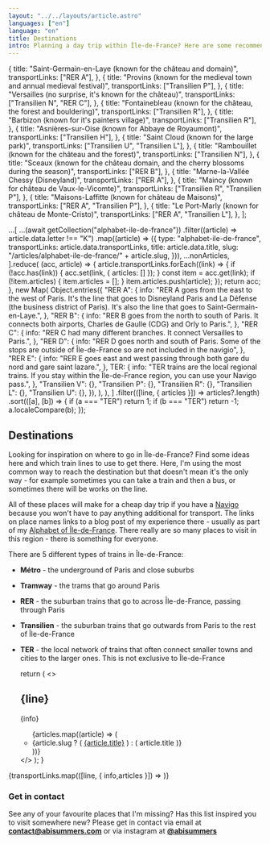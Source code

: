 ```yaml
---
layout: "../../layouts/article.astro"
languages: ["en"]
language: "en"
title: Destinations
intro: Planning a day trip within Île-de-France? Here are some recommendations on places to visit broken down by train line
---
```



  {
    title: "Saint-Germain-en-Laye (known for the château and domain)",
    transportLinks: ["RER A"],
  },
  {
    title: "Provins (known for the medieval town and annual medieval festival)",
    transportLinks: ["Transilien P"],
  },
  {
    title: "Versailles (no surprise, it's known for the château)",
    transportLinks: ["Transilien N", "RER C"],
  },
  {
    title: "Fontainebleau (known for the château, the forest and bouldering)",
    transportLinks: ["Transilien R"],
  },
  {
    title: "Barbizon (known for it's painters village)",
    transportLinks: ["Transilien R"],
  },
  {
    title: "Asnières-sur-Oise (known for Abbaye de Royaumont)",
    transportLinks: ["Transilien H"],
  },
  {
    title: "Saint Cloud (known for the large park)",
    transportLinks: ["Transilien U", "Transilien L"],
  },
  {
    title: "Rambouillet (known for the château and the forest)",
    transportLinks: ["Transilien N"],
  },
  {
    title:
      "Sceaux (known for the château domain, and the cherry blossoms during the season)",
    transportLinks: ["RER B"],
  },
  {
    title: "Marne-la-Vallée Chessy (Disneyland)",
    transportLinks: ["RER A"],
  },
  {
    title: "Maincy (known for château de Vaux-le-Vicomte)",
    transportLinks: ["Transilien R", "Transilien P"],
  },
  {
    title: "Maisons-Laffitte (known for château de Maisons)",
    transportLinks: ["RER A", "Transilien P"],
  },
  {
    title: "Le Port-Marly (known for château de Monte-Cristo)",
    transportLinks: ["RER A", "Transilien L"],
  },
];

  ...[
    ...(await getCollection("alphabet-ile-de-france"))
      .filter((article) => article.data.letter !== "K")
      .map((article) => ({
        type: "alphabet-ile-de-france",
        transportLinks: article.data.transportLinks,
        title: article.data.title,
        slug: "/articles/alphabet-ile-de-france/" + article.slug,
      })),
    ...nonArticles,
  ].reduce(
    (acc, article) => {
      article.transportLinks.forEach((link) => {
        if (!acc.has(link)) {
          acc.set(link, { articles: [] });
        }
        const item = acc.get(link);
        if (!item.articles) {
          item.articles = [];
        }
        item.articles.push(article);
      });
      return acc;
    },
    new Map(
      Object.entries({
        "RER A": {
          info: "RER A goes from the east to the west of Paris. It's the line that goes to Disneyland Paris and La Défense (the business district of Paris). It's also the line that goes to Saint-Germain-en-Laye.",
        },
        "RER B": {
          info: "RER B goes from the north to south of Paris. It connects both airports, Charles de Gaulle (CDG) and Orly to Paris.",
        },
        "RER C": {
          info: "RER C had many different branches. It connect Versailles to Paris.",
        },
        "RER D": {
          info: "RER D goes north and south of Paris. Some of the stops are outside of Île-de-France so are not included in the navigio",
        },
        "RER E": {
          info: "RER E goes east and west passing through both gare du nord and gare saint lazare.",
        },
        TER: {
          info: "TER trains are the local regional trains. If you stay within the Île-de-France region, you can use your Navigo pass.",
        },
        "Transilien V": {},
        "Transilien P": {},
        "Transilien R": {},
        "Transilien L": {},
        "Transilien U": {},
      }),
    ),
  ),
]
  .filter(([line, { articles }]) => articles?.length)
  .sort(([a], [b]) => {
    if (a === "TER") return 1;
    if (b === "TER") return -1;
    a.localeCompare(b);
  });

## Destinations

Looking for inspiration on where to go in Île-de-France? Find some ideas here and which train lines to use to get there. Here, I'm using the most common way to reach the destination but that doesn't mean it's the only way - for example sometimes you can take a train and then a bus, or sometimes there will be works on the line.

All of these places will make for a cheap day trip if you have a <a href="/articles/navigo">Navigo</a> because you won't have to pay anything additional for transport. The links on place names links to a blog post of my experience there - usually as part of my <a href="/articles/alphabet-ile-de-france">Alphabet of Île-de-France</a>. There really are so many places to visit in this region - there is something for everyone.

There are 5 different types of trains in Île-de-France:

- **Métro** - the underground of Paris and close suburbs
- **Tramway** - the trams that go around Paris
- **RER** - the suburban trains that go to across Île-de-France, passing through Paris
- **Transilien** - the suburban trains that go outwards from Paris to the rest of Île-de-France
- **TER** - the local network of trains that often connect smaller towns and cities to the larger ones. This is not exclusive to Île-de-France

  return (
    <>
      <h2>{line}</h2>
      <p>{info}</p>
      <ul>
        {articles.map((article) => (
          <li>
            {article.slug ? (
              <a href={article.slug}>{article.title}</a>
            ) : (
              article.title
            )}
          </li>
        ))}
      </ul>
    </>
  );
}

{transportLinks.map(([line, { info,articles }]) => <TransportLink line={line} info={info} articles={articles} />)}

### Get in contact

See any of your favourite places that I'm missing? Has this list inspired you to visit somewhere new? Please get in contact via email at **[contact@abisummers.com](mailto:contact@abisummers.com)** or via instagram at **[@abisummers](https://www.instagram.com/abisummers/)**
